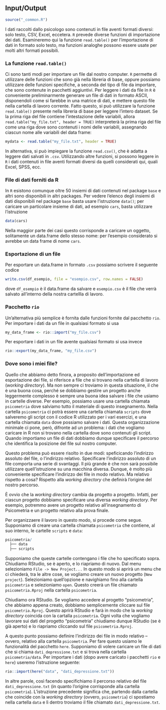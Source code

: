 ## Input/Output {#chapter-input-output}

```r
source("_common.R")
```

I dati raccolti dallo psicologo sono contenuti in file aventi formati
diversi: solo testo, CSV, Excel, eccetera. `R` prevede diverse funzioni
di importazione dei dati. Esamineremo qui la funzione `read.table()` per
l'importazione di dati in formato solo testo, ma funzioni analoghe
possono essere usate per molti altri formati possibili.

### La funzione `read.table()`

Ci sono tanti modi per importare un file dal nostro computer. `R` permette di utilizzare delle funzioni che sono già nella libreria di base, oppure possiamo utilizzare delle funzioni specifiche, a seconda del tipo di file da importare, che sono contenute in pacchetti aggiuntivi. Per leggere i dati da file in `R` è conveniente
preliminarmente generare un file di dati in formato ASCII, disponendoli
come si farebbe in una matrice di dati, e mettere questo file nella
cartella di lavoro corrente. Fatto questo, si può utilizzare la funzione
`read.table()` presente nella libreria di base per leggere l'intero
dataset. Se la prima riga del file contiene l'intestazione delle
variabili, allora `read.table("my_file.txt", header = TRUE)`
interpreterà la prima riga del file come una riga dove sono contenuti i
nomi delle variabili, assegnando ciascun nome alle variabili del data
frame:

```r
mydata <- read.table("my_file.txt", header = TRUE)
```
    
In alternativa, si può impiegare la funzione `read.csv()`, che è adatta
a leggere dati salvati in `.csv`. Utilizzando altre funzioni, si possono
leggere in `R` i dati contenuti in file aventi formati diversi da quelli
considerati qui, quali Excel, SPSS, ecc.

### File di dati forniti da R

In `R` esistono comunque oltre 50 insiemi di dati contenuti nel package
`base` e altri sono disponibili in altri packages. Per vedere l'elenco
degli insiemi di dati disponibili nel package `base` basta usare
l'istruzione `data()`; per caricare un particolare insieme di dati, ad
esempio `cars`, basta utilizzare l'istruzione

```r
data(cars)
```

Nella maggior parte dei casi questo corrisponde a caricare un oggetto,
solitamente un data.frame dello stesso nome: per l'esempio considerato
si avrebbe un data frame di nome `cars`.

### Esportazione di un file

Per esportare un data.frame in formato `.csv` possiamo scrivere il
seguente codice

```r
write.csv(df_esempio, file = "esempio.csv", row.names = FALSE)
```

dove `df_esempio` è il data.frame da salvare e `esempio.csv` è il file
che verrà salvato all'interno della nostra cartellla di lavoro.

### Pacchetto `rio`

Un'alternativa più semplice è fornita dalle funzioni fornite dal pacchetto `rio`.  Per importare i dati da un file in qualsiasi formato si usa

```r
my_data_frame <- rio::import("my_file.csv")
```

Per esportare i dati in un file avente qualsiasi formato si usa invece

```r
rio::export(my_data_frame, "my_file.csv")
```

### Dove sono i miei file?

Quello che abbiamo detto finora, a proposito dell'importazione ed esportazione dei file, si riferisce a file che si trovano nella cartella di lavoro (_working directory_). Ma non sempre ci troviamo in questa situazione, il che è una buona cosa, perché se dobbiamo gestire un progetto anche leggermente complesso è sempre una buona idea salvare i file che usiamo in cartelle diverse. Per esempio, possiamo usare una cartella chiamata `psicometria` dove salviamo tutto il materiale di questo insegnamento. Nella cartella `psicometria` ci potrà essere una cartella chiamata `scripts` dove salveremo gli script con il codice R utilizzato per i vari esercizi, e una cartella chiamata `data` dove possiamo salvare i dati. Questa organizzazione minimale ci pone, però, difronte ad un problema: i dati che vogliamo caricare in R non si trovano nella cartella dove sono contenuti gli script. Quando importiamo un file di dati dobbiamo dunque specificare il percorso che identifica la posizione del file sul nostro computer.

Questo problema può essere risolto in due modi: speficicando l'indirizzo assoluto del file, o l'indirizzo relativo. Specificare l'indirizzo assoluto di un file comporta una serie di svantaggi. Il più grande è che non sarà possibile utilizzare quell'istruzione su una macchina diversa.  Dunque, è molto più conveniente specificare l'indirizzo dei file in modo relativo.  Ma relativo rispetto a cosa?  Rispetto alla _working directory_ che definirà l'origine del nostro percorso.

È ovvio che la _working directory_ cambia da progetto a progetto. Infatti, per ciascun progetto dobbiamo specificare una diversa _working directory_.  Per esempio, potremmo avere un progetto relativo all'insegnamento di Psicometria e un progetto relativo alla prova finale.

Per organizzaere il lavoro in questo modo, si procede come segue. Supponiamo di creare una cartella chiamata `psicometria` che contiene, al suo interno, le cartelle `scripts` e `data`: 

```r
psicometria/
  ├── data
  ├── scripts
```

Supponiamo che queste cartelle contengano i file che ho specificato sopra. Chiudiamo RStudio, se è aperto, e lo riapriamo di nuovo.  Dal menu selezioniamo `File -> New Project...` In questo modo si aprirà un menu che ci chiederà, tra le altre cose, se vogliamo creare un nuovo progetto (`New project`). Selezioniamo quell'opzione e navighiamo fino alla cartella `psicometria` e selezioniamo `open`. Questo creerà un file chiamato `psicometria.Rproj` nella cartella `psicometria`.

Chiudiamo ora RStudio.  Se vogliamo accedere al progetto "psicometria", che abbiamo appena creato, dobbiamo semplicemente cliccare sul file `psicometria.Rproj`. Questo aprirà RStudio e farà in modo che la _working directory_ coincida con la cartalla `psicometria`. Ogni volta che vogliamo lavorare sui dati del progetto "psicometria" chiudiamo dunque RStudio (se è già aperto) e lo riapriamo cliccando sul file `psicometria.Rproj`.

A questo punto possiamo definire l'indirizzo dei file in modo relativo -- ovvero, relativo alla cartella `psicometria`. Per fare questo usiamo le funzionalità del pacchetto `here`. Supponiamo di volere caricare un file di dati che si chiama `dati_depressione.txt` e si trova nella cartella `psicometria/data`. Per importare i dati (dopo avere caricato i pacchetti `rio` e `here`) useremo l'istruzione seguente:

```r
rio::import(here("data", "dati_depressione.txt"))
```

In altre parole, così facendo specifichiamo il percorso relativo del file `dati_depressione.txt` (in quanto l'origine corrisponde alla cartella `psicometria`).  L'istruzione precedente significa che, partendo dalla cartella che coincide con la _working directory_ (ovvero, `psicometria`) ci spostiamo nella cartella `data` e lì dentro troviamo il file chiamato `dati_depressione.txt`.






